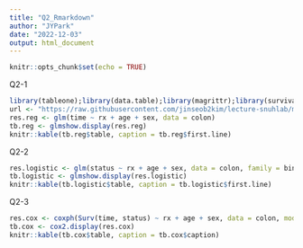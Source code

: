---
title: "Q2_Rmarkdown"
author: "JYPark"
date: "2022-12-03"
output: html_document
---

```{r setup, include=FALSE}
knitr::opts_chunk$set(echo = TRUE)
```

Q2-1
```{r}
library(tableone);library(data.table);library(magrittr);library(survival);library(jstable)
url <- "https://raw.githubusercontent.com/jinseob2kim/lecture-snuhlab/master/data/example_g1e.csv"
res.reg <- glm(time ~ rx + age + sex, data = colon)
tb.reg <- glmshow.display(res.reg)
knitr::kable(tb.reg$table, caption = tb.reg$first.line)
```
Q2-2
```{r}
res.logistic <- glm(status ~ rx + age + sex, data = colon, family = binomial)
tb.logistic <- glmshow.display(res.logistic)   
knitr::kable(tb.logistic$table, caption = tb.logistic$first.line)
```
Q2-3
```{r}
res.cox <- coxph(Surv(time, status) ~ rx + age + sex, data = colon, model = T)
tb.cox <- cox2.display(res.cox)   
knitr::kable(tb.cox$table, caption = tb.cox$caption)
```